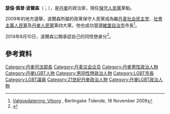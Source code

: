 {{Expand|time=2015-06-24T14:15:49+00:00}}
{{请求翻译|time=2015-06-24T14:15:49+00:00}}
{{Infobox Officeholder
|name          = 瑟倫·佩普·波爾森<br>Søren Pape Poulsen
|image         = SørenPape2.JPG
|office1       = {{le|丹麥司法部長|Justice Minister of Denmark|司法部長}}
|term_start1   = 2016年11月28日
|term_end1     = 
|primeminister1= [[拉爾斯·勒克·拉斯穆森|拉爾斯·勒克·拉斯穆森]]
|predecessor1  = {{le|索倫·平德|Søren Pind}}
|successor1    = 
|office2       = [[保守人民黨_(丹麥)|保守人民黨黨魁]]
|term_start2   = 2014年8月
|term_end2     = 
|predecessor2  = {{le|拉爾斯·巴佛德|Lars Barfoed}}
|successor2    = 
|office3       = [[維堡自治市|維堡自治市]]市長
|term_start3   = 2010年1月1日
|term_end3     = 2014年9月3日
|predecessor3  = {{link-da|亨約翰內斯·史汀英施葛|Johannes Steensgaard}}
|successor3    = {{le|托斯坦·尼爾森|Torsten Nielsen}}
|office4       = [[丹麥國民議會|國民議會議員]]
|term_start4   = 2015年6月18日
|term_end4     = 
|birth_date    = {{birth date and age|1971|12|31|df=y}}
|birth_place   = {{DEN}}
|death_date    = 
|death_place   = 
|party         = [[保守人民党|保守人民党]]
|religion      = [[丹麥教會|丹麥教會]]
}}
'''瑟倫·佩普·波爾森'''（{{lang-da|Søren Pape Poulsen}}；{{bd|1971年|12月31日}}），是[[丹麥|丹麥]]的政治家，現任[[保守人民黨_(丹麥)|保守人民黨]]黨魁。

2009年的地方選舉，波爾森所屬的政黨保守人民黨成為繼[[丹麦社会民主党|丹麦社会民主党]]、[[社會主義人民黨|社會主義人民黨]]及[[丹麥人民黨|丹麥人民黨]]第四大黨，他也成功當選[[維堡自治市|維堡自治市]]市長<ref>[http://www.b.dk/kommunalvalg-2009/viborg Valgopdatering: Viborg] {{Wayback|url=http://www.b.dk/kommunalvalg-2009/viborg |date=20180319004220 }}, Berlingske Tidende, 18 November 2009</ref>。

2014年8月10日，波爾森公開承認自己的同性戀身分<ref>{{Cite web |url=http://www.thelocal.dk/20140813/conservative-leader-im-gay-so-what |title=Conservative leader: 'I'm gay, so what?' |accessdate=2015-06-24 |archive-date=2018-06-28 |archive-url=https://web.archive.org/web/20180628154529/https://www.thelocal.dk/20140813/conservative-leader-im-gay-so-what |dead-url=no }}</ref>。

==參考資料==
{{reflist}}

{{DEFAULTSORT:Poulsen, Soeren Pape}}
[[Category:丹麥司法部長|Category:丹麥司法部長]]
[[Category:丹麦议会议员|Category:丹麦议会议员]]
[[Category:丹麥男性政治人物|Category:丹麥男性政治人物]]
[[Category:丹麥LGBT人物|Category:丹麥LGBT人物]]
[[Category:男同性戀政治人物|Category:男同性戀政治人物]]
[[Category:LGBT市長|Category:LGBT市長]]
[[Category:LGBT議員|Category:LGBT議員]]
[[Category:21世紀丹麥政治人物|Category:21世紀丹麥政治人物]]
[[Category:丹麥LGBT政治人物|Category:丹麥LGBT政治人物]]